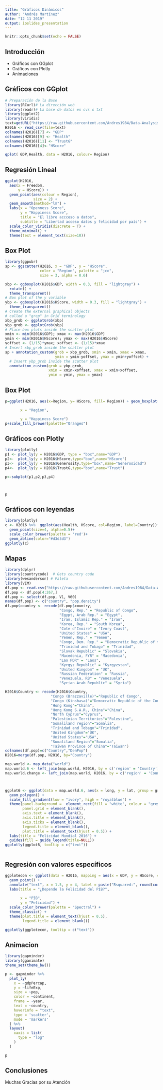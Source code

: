 ```yaml
---
title: "Gráficos Dinámicos"
author: "Andrés Martínez"
date: "12 11 2019"
output: ioslides_presentation
---
```


```r
knitr::opts_chunk$set(echo = FALSE)
```

## Introducción 


* Gráficos con GGplot
* Gráficos con Plotly
* Animaciones



## Gráficos con GGplot

```r
# Preparación de la Base
library(RCurl)# La dirección web
library(readr)# La base de datos en cvs o txt
library(ggplot2)
library(viridis)
text=getURL("https://raw.githubusercontent.com/Andres1984/Data-Analysis-with-R/master/Bases/2016.csv")
H2016 <- read_csv(file=text)
colnames(H2016)[7] <- "GDP"
colnames(H2016)[9] <- "Health"
colnames(H2016)[11] <- "TrustG"
colnames(H2016)[4]<-"HScore"


```

```r
qplot( GDP,Health, data = H2016, colour= Region)

```




## Regresión Lineal

```r

ggplot(H2016, 
  aes(x = Freedom, 
      y = HScore)) +
  geom_point(aes(colour = Region),
             size = 2) +
  geom_smooth(method="lm") +
  labs(x = "Openness Score",
       y = "Happiness Score",
       title = "El libre accceso a datos",
       subtitle = "Libertad acceso datos y felicidad por país") +
  scale_color_viridis(discrete = T) +
  theme_minimal() +
  theme(text = element_text(size=10))


```

## Box Plot

```r
library(ggpubr)
sp <- ggscatter(H2016, x = "GDP", y = "HScore",
                color = "Region", palette = "jco",
                size = 3, alpha = 0.6)

xbp <- ggboxplot(H2016$GDP, width = 0.3, fill = "lightgray") +
  rotate() +
  theme_transparent()
# Box plot of the y variable
ybp <- ggboxplot(H2016$HScore, width = 0.3, fill = "lightgray") +
  theme_transparent()
# Create the external graphical objects
# called a "grop" in Grid terminology
xbp_grob <- ggplotGrob(xbp)
ybp_grob <- ggplotGrob(ybp)
# Place box plots inside the scatter plot
xmin <- min(H2016$GDP); xmax <- max(H2016$GDP) 
ymin <- min(H2016$HScore); ymax <- max(H2016$HScore)
yoffset <- (1/15)*ymax; xoffset <- (1/15)*xmax
# Insert xbp_grob inside the scatter plot
sp + annotation_custom(grob = xbp_grob, xmin = xmin, xmax = xmax, 
                       ymin = ymin-yoffset, ymax = ymin+yoffset) +
  # Insert ybp_grob inside the scatter plot
  annotation_custom(grob = ybp_grob,
                    xmin = xmin-xoffset, xmax = xmin+xoffset, 
                    ymin = ymin, ymax = ymax)
```

## Box Plot

```r
p=ggplot(H2016, aes(x=Region, y= HScore, fill= Region)) + geom_boxplot() + theme(axis.text.x = element_text(angle = 60, hjust = 1)) + labs(title = "Happiness Score Boxplot",

       x = "Region",

       y = "Happiness Score")
p+scale_fill_brewer(palette="Oranges") 
```

## Gráficos con Plotly


```r
library(plotly)
p1 <- plot_ly(y = H2016$GDP, type = "box",name="GDP") 
p2<-  plot_ly(y = H2016$HScore,type="box",name="HScore")
p3<-  plot_ly(y = H2016$Generosity,type="box",name="Generosidad")
p4<-  plot_ly(y = H2016$TrustG,type="box",name="Trust")

p<-subplot(p1,p2,p3,p4)



p 

```



## Gráficos con leyendas

```r
library(plotly)
c <- H2016 %>%  ggplot(aes(Health, HScore, col=Region, label=Country))+
  geom_point(size=4, alpha=0.5)+
  scale_color_brewer(palette = 'red')+
  geom_abline(color="#d3d3d3")
ggplotly(c)


```

## Mapas 


```r
library(dplyr)
library(countrycode)  # Gets country code 
library(wesanderson) # Paleta
library(VIM)
df.pop <- read.csv("https://raw.githubusercontent.com/Andres1984/Data-Analysis-with-R/master/Bases/API_EN.POP.DNST_DS2_en_csv_v2.csv", header = FALSE)
df.pop <- df.pop[4:267,]
df.pop <- select(df.pop, V1, V60)
names(df.pop) <- c("country", "pop.density")
df.pop$country <- recode(df.pop$country,
                         "Congo, Rep." = "Republic of Congo",
                         "Egypt, Arab Rep." = "Egypt",
                         "Iran, Islamic Rep." = "Iran",
                         "Korea, Rep." = "South Korea",
                         "Cote d'Ivoire" = "Ivory Coast",
                         "United States" = "USA",
                         "Yemen, Rep." = "Yemen",
                         "Congo, Dem. Rep." = "Democratic Republic of the Congo",
                         "Trinidad and Tobago" = "Trinidad",
                         "Slovak Republic" = "Slovakia",
                         "Macedonia, FYR" = "Macedonia",
                         "Lao PDR" = "Laos",
                         "Kyrgyz Republic" = "Kyrgyzstan",
                         "United Kingdom" = "UK",
                         "Russian Federation" = "Russia",
                         "Venezuela, RB" = "Venezuela",
                         "Syrian Arab Republic" = "Syria")


```




```r

H2016$Country <- recode(H2016$Country,
                     "Congo (Brazzaville)"="Republic of Congo",
                     "Congo (Kinshasa)"="Democratic Republic of the Congo",
                     "Hong Kong"="China",
                     "Hong Kong S.A.R., China"="China",
                     "North Cyprus"="Cyprus",
                     "Palestinian Territories"="Palestine",
                     "Somaliland region"="Somalia",
                     "Trinidad and Tobago"="Trinidad",
                     "United Kingdom"="UK",
                     "United States"="USA",
                     "Somaliland Region"="Somalia",
                     "Taiwan Province of China"="Taiwan")
colnames(df.pop)=c("Country","DenPop")
H2016=merge(df.pop, H2016, by="Country")
```




```r
map.world <- map_data("world")
map.world.6 <- left_join(map.world, H2016, by = c('region' = 'Country'))
map.world.change <- left_join(map.world, H2016, by = c('region' = 'Country'))



ggplot6 <- ggplot(data = map.world.6, aes(x = long, y = lat, group = group, fill = HScore, text =  paste("Country:", region, "<br>", "Happiness:",HScore, "<br>", "Economy:", GDP, "<br>", "Family:", Family, "<br>", "Health:", Health, "<br>", "Freedom:", Freedom, "<br>", "Trust:", TrustG, "<br>", "Generosity:", Generosity))) +
  geom_polygon() +
  scale_fill_gradient(low = "ivory", high = "royalblue") +
  theme(panel.background =  element_rect(fill = "white", colour = "grey50"),
        panel.grid = element_blank(),
        axis.text = element_blank(),
        axis.title = element_blank(),
        axis.ticks = element_blank(),
        legend.title = element_blank(),
        plot.title = element_text(hjust = 0.5)) +
  labs(title = "Felicidad Mundial 2016") +
  guides(fill = guide_legend(title=NULL))
ggplotly(ggplot6, tooltip = c("text"))



```


## Regresión con valores específicos

```r



ggplotecon <- ggplot(data = H2016, mapping = aes(x = GDP, y = HScore, color = Region, text =  paste("Country:", Country, "<br>", "Economy:", GDP, "<br>", "Happiness:",HScore, "<br>","Den Pop Km2",round(DenPop)),size=DenPop)) +
  geom_point() +
  annotate("text", x = 1.5, y = 4, label = paste("Rsquared:", round(cor(H2016[,c(5,8)])[1,2], 2), sep = " "), parse = TRUE) +
  labs(title = "¿Depende la Felicidad del PIB?",
     
       x = "PIB",
       y = "Felicidad") +
  scale_color_brewer(palette = "Spectral") +
  theme_classic() +
  theme(plot.title = element_text(hjust = 0.5),
        legend.title = element_blank())

ggplotly(ggplotecon, tooltip = c("text"))
```


## Animacion


```r
library(gapminder)
library(gganimate)
theme_set(theme_bw())

p <- gapminder %>%
  plot_ly(
    x = ~gdpPercap, 
    y = ~lifeExp, 
    size = ~pop, 
    color = ~continent, 
    frame = ~year, 
    text = ~country, 
    hoverinfo = "text",
    type = 'scatter',
    mode = 'markers'
  ) %>%
  layout(
    xaxis = list(
      type = "log"
    )
  )

p
```


## Conclusiones




Muchas Gracias por su Atención
